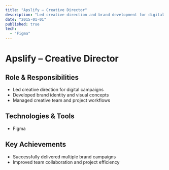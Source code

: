 ```yaml
---
title: "Apslify – Creative Director"
description: "Led creative direction and brand development for digital campaigns."
date: "2015-01-01"
published: true
tech:
  - "Figma"
---
```


# Apslify – Creative Director

## Role & Responsibilities
- Led creative direction for digital campaigns
- Developed brand identity and visual concepts
- Managed creative team and project workflows

## Technologies & Tools
- Figma

## Key Achievements
- Successfully delivered multiple brand campaigns
- Improved team collaboration and project efficiency 